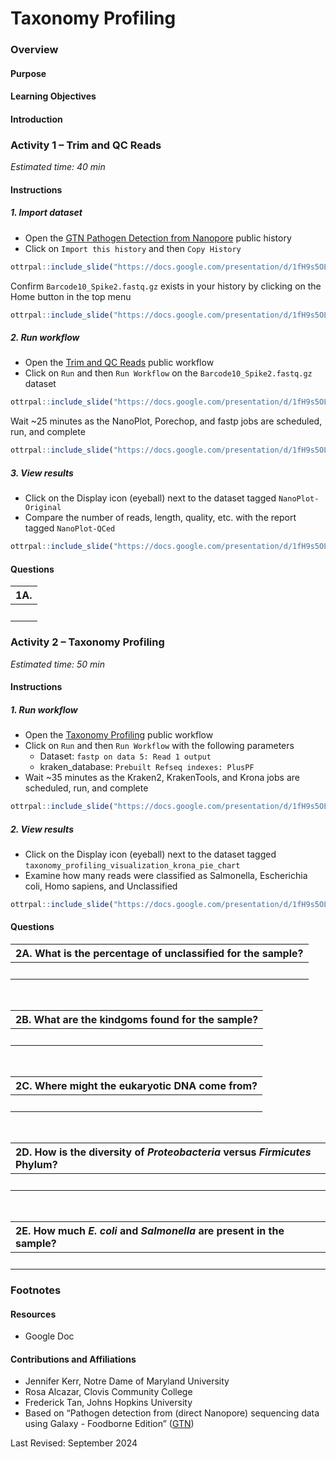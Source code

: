 # Taxonomy Profiling

### Overview {-}

#### Purpose {-}

#### Learning Objectives {-}

#### Introduction {-}

### **Activity 1** -- Trim and QC Reads {-}

*Estimated time: 40 min*

#### Instructions {-}

##### 1. Import dataset {-}

- Open the [GTN Pathogen Detection from Nanopore](https://usegalaxy.org/u/cutsort/h/gtn-pathogen-data){target="_blank"} public history
- Click on `Import this history` and then `Copy History`

```r
ottrpal::include_slide("https://docs.google.com/presentation/d/1fH9s5OLcRF5meZtFWTJe89RFvJSh125kdjhdqp5smqA/edit#slide=id.g2f6b21b1164_0_15")
```

Confirm `Barcode10_Spike2.fastq.gz` exists in your history by clicking on the Home button in the top menu

```r
ottrpal::include_slide("https://docs.google.com/presentation/d/1fH9s5OLcRF5meZtFWTJe89RFvJSh125kdjhdqp5smqA/edit#slide=id.g2f6b21b1164_0_25")
```

##### 2. Run workflow {-}

- Open the [Trim and QC Reads](https://usegalaxy.org/u/cutsort/w/qc-reads){target="_blank"} public workflow
- Click on `Run` and then `Run Workflow` on the `Barcode10_Spike2.fastq.gz` dataset

```r
ottrpal::include_slide("https://docs.google.com/presentation/d/1fH9s5OLcRF5meZtFWTJe89RFvJSh125kdjhdqp5smqA/edit#slide=id.g2f6b21b1164_0_35")
```

Wait ~25 minutes as the NanoPlot, Porechop, and fastp jobs are scheduled, run, and complete

```r
ottrpal::include_slide("https://docs.google.com/presentation/d/1fH9s5OLcRF5meZtFWTJe89RFvJSh125kdjhdqp5smqA/edit#slide=id.g2f6b21b1164_0_39")
```

##### 3. View results {-}

- Click on the Display icon (eyeball) next to the dataset tagged `NanoPlot-Original`
- Compare the number of reads, length, quality, etc. with the report tagged `NanoPlot-QCed`

```r
ottrpal::include_slide("https://docs.google.com/presentation/d/1fH9s5OLcRF5meZtFWTJe89RFvJSh125kdjhdqp5smqA/edit#slide=id.g2f6b21b1164_0_50")
```

#### Questions {-}

| 1A. |
|:-|
| <br> |

### **Activity 2** -- Taxonomy Profiling {-}

*Estimated time: 50 min*

#### Instructions {-}

##### 1. Run workflow {-}

- Open the [Taxonomy Profiling](https://usegalaxy.org/u/cutsort/w/taxonomy-profiling){target="_blank"} public workflow
- Click on `Run` and then `Run Workflow` with the following parameters
  - Dataset: `fastp on data 5: Read 1 output`
  - kraken_database: `Prebuilt Refseq indexes: PlusPF`
- Wait ~35 minutes as the Kraken2, KrakenTools, and Krona jobs are scheduled, run, and complete

```r
ottrpal::include_slide("https://docs.google.com/presentation/d/1fH9s5OLcRF5meZtFWTJe89RFvJSh125kdjhdqp5smqA/edit#slide=id.g2f6b21b1164_0_57")
```

##### 2. View results {-}

- Click on the Display icon (eyeball) next to the dataset tagged `taxonomy_profiling_visualization_krona_pie_chart`
- Examine how many reads were classified as Salmonella, Escherichia coli, Homo sapiens, and Unclassified

```r
ottrpal::include_slide("https://docs.google.com/presentation/d/1fH9s5OLcRF5meZtFWTJe89RFvJSh125kdjhdqp5smqA/edit#slide=id.g2f6b21b1164_0_67")
```

#### Questions {-}

| 2A. What is the percentage of unclassified for the sample? |
|:-|
| <br> |

<br>

| 2B. What are the kindgoms found for the sample? |
|:-|
| <br> |

<br>

| 2C. Where might the eukaryotic DNA come from? |
|:-|
| <br> |

<br>

| 2D. How is the diversity of *Proteobacteria* versus *Firmicutes* Phylum? |
|:-|
| <br> |

<br>

| 2E. How much *E. coli* and *Salmonella* are present in the sample? |
|:-|
| <br> |

### Footnotes {-}

#### Resources {-}

- Google Doc

#### Contributions and Affiliations {-}

- Jennifer Kerr, Notre Dame of Maryland University
- Rosa Alcazar, Clovis Community College
- Frederick Tan, Johns Hopkins University
- Based on "Pathogen detection from (direct Nanopore) sequencing data using Galaxy - Foodborne Edition" ([GTN](https://gxy.io/GTN:T00393))

Last Revised: September 2024
